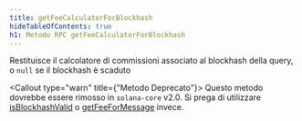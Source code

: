 ```yaml
---
title: getFeeCalculatorForBlockhash
hideTableOfContents: true
h1: Metodo RPC getFeeCalculatorForBlockhash
---
```


Restituisce il calcolatore di commissioni associato al blockhash della query, o
`null` se il blockhash è scaduto

<Callout type="warn" title={"Metodo Deprecato"}>
  Questo metodo dovrebbe essere rimosso in `solana-core` v2.0. Si prega di
  utilizzare [isBlockhashValid](/docs/rpc/http/isblockhashvalid) o
  [getFeeForMessage](/docs/rpc/http/getfeeformessage) invece.
</Callout>
